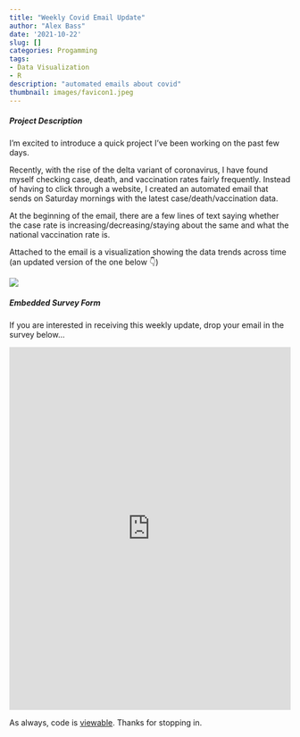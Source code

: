 ```yaml
---
title: "Weekly Covid Email Update"
author: "Alex Bass"
date: '2021-10-22'
slug: []
categories: Progamming
tags:
- Data Visualization
- R
description: "automated emails about covid"
thumbnail: images/favicon1.jpeg
---
```


##### Project Description

I'm excited to introduce a quick project I've been working on the past few days.

Recently, with the rise of the delta variant of coronavirus, I have found myself checking case, death, and vaccination rates fairly frequently. Instead of having to click through a website, I created an automated email that sends on Saturday mornings with the latest case/death/vaccination data.

At the beginning of the email, there are a few lines of text saying whether the case rate is increasing/decreasing/staying about the same and what the national vaccination rate is. 

Attached to the email is a visualization showing the data trends across time (an updated version of the one below 👇)

![](/./about_files/national_av.png#center)

##### Embedded Survey Form

If you are interested in receiving this weekly update, drop your email in the survey below...

<iframe src="https://docs.google.com/forms/d/e/1FAIpQLSc2RE0SgPTwCOat_6BrRyvRITN_94wIIfwn1f0cD_iexZYXlw/viewform?embedded=true" width="100%" height="650" frameborder="0" marginheight="0" marginwidth="0">Loading…</iframe>

As always, code is [viewable](https://github.com/acbass49/covid_email_update). Thanks for stopping in. 

